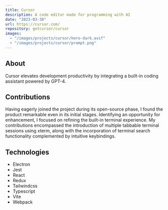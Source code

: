 ```yaml
---
title: Cursor
description: A code editor made for programming with AI
date: "2023-03-30"
url: https://cursor.com/
repository: getcursor/cursor
images:
  - "/images/projects/cursor/hero-dark.avif"
  - "/images/projects/cursor/prompt.png"
---
```


## About

Cursor elevates development productivity by integrating a built-in coding assistant powered by GPT-4.

## Contributions

Having eagerly joined the project during its open-source phase, I found the product remarkable even in its initial stages. Identifying an opportunity for enhancement, I focused on refining the built-in terminal experience. My contributions encompassed the introduction of multiple tabbable terminal sessions using xterm, along with the incorporation of terminal search functionality complemented by intuitive keybindings.

## Technologies

- Electron
- Jest
- React
- Redux
- Tailwindcss
- Typescript
- Vite
- Webpack

